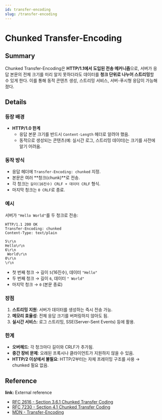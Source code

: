 ```yaml
---
id: transfer-encoding
slug: /transfer-encoding
---
```


# Chunked Transfer-Encoding

## Summary

Chunked Transfer-Encoding은 **HTTP/1.1에서 도입된 전송 메커니즘**으로, 서버가 응답 본문의 전체 크기를 미리 알지 못하더라도 데이터를 **청크 단위로 나누어 스트리밍**할 수 있게 한다. 이를 통해 동적 콘텐츠 생성, 스트리밍 서비스, 서버-푸시형 응답이 가능해졌다.

## Details

### 등장 배경

- **HTTP/1.0 한계**
  - 응답 본문 크기를 반드시 `Content-Length` 헤더로 알려야 했음.
  - 동적으로 생성되는 콘텐츠(예: 실시간 로그, 스트리밍 데이터)는 크기를 사전에 알기 어려움.

### 동작 방식

- 응답 헤더에 `Transfer-Encoding: chunked` 지정.
- 본문은 여러 \*\*청크(chunk)\*\*로 전송.
- 각 청크는 `길이(16진수) CRLF + 데이터 CRLF` 형식.
- 마지막 청크는 `0 CRLF`로 종료.

### 예시

서버가 `"Hello World"`를 두 청크로 전송:

```
HTTP/1.1 200 OK
Transfer-Encoding: chunked
Content-Type: text/plain

5\r\n
Hello\r\n
6\r\n
 World\r\n
0\r\n
\r\n
```

- 첫 번째 청크 → 길이 `5`(16진수), 데이터 `"Hello"`
- 두 번째 청크 → 길이 `6`, 데이터 `" World"`
- 마지막 청크 → `0` (본문 종료)

### 장점

1. **스트리밍 지원**: 서버가 데이터를 생성하는 즉시 전송 가능.
2. **메모리 효율성**: 전체 응답 크기를 버퍼링하지 않아도 됨.
3. **실시간 서비스**: 로그 스트리밍, SSE(Server-Sent Events) 등에 활용.

### 한계

- **오버헤드**: 각 청크마다 길이와 CRLF가 추가됨.
- **중간 장비 문제**: 오래된 프록시나 클라이언트가 지원하지 않을 수 있음.
- **HTTP/2 이상에서 불필요**: HTTP/2부터는 자체 프레이밍 구조를 사용 → chunked 필요 없음.

## Reference

**link:** External reference

- [RFC 2616 - Section 3.6.1 Chunked Transfer Coding](https://datatracker.ietf.org/doc/html/rfc2616#section-3.6.1)
- [RFC 7230 - Section 4.1 Chunked Transfer Coding](https://datatracker.ietf.org/doc/html/rfc7230#section-4.1)
- [MDN - Transfer-Encoding](https://developer.mozilla.org/en-US/docs/Web/HTTP/Headers/Transfer-Encoding)
